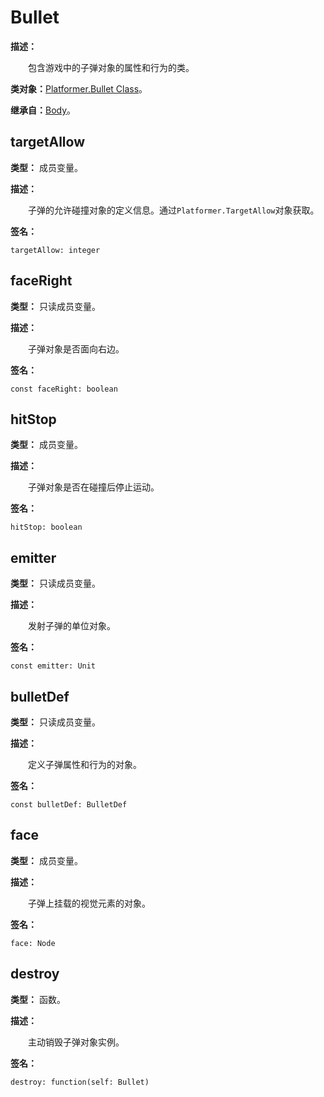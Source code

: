 # Bullet

**描述：**

&emsp;&emsp;包含游戏中的子弹对象的属性和行为的类。

**类对象：**[Platformer.Bullet Class](/docs/api/Class%20Object/Platformer/Bullet)。

**继承自：**[Body](/docs/api/Class/Body)。

## targetAllow

**类型：** 成员变量。

**描述：**

&emsp;&emsp;子弹的允许碰撞对象的定义信息。通过`Platformer.TargetAllow`对象获取。

**签名：**
```tl
targetAllow: integer
```

## faceRight

**类型：** 只读成员变量。

**描述：**

&emsp;&emsp;子弹对象是否面向右边。

**签名：**
```tl
const faceRight: boolean
```

## hitStop

**类型：** 成员变量。

**描述：**

&emsp;&emsp;子弹对象是否在碰撞后停止运动。

**签名：**
```tl
hitStop: boolean
```

## emitter

**类型：** 只读成员变量。

**描述：**

&emsp;&emsp;发射子弹的单位对象。

**签名：**
```tl
const emitter: Unit
```

## bulletDef

**类型：** 只读成员变量。

**描述：**

&emsp;&emsp;定义子弹属性和行为的对象。

**签名：**
```tl
const bulletDef: BulletDef
```

## face

**类型：** 成员变量。

**描述：**

&emsp;&emsp;子弹上挂载的视觉元素的对象。

**签名：**
```tl
face: Node
```

## destroy

**类型：** 函数。

**描述：**

&emsp;&emsp;主动销毁子弹对象实例。

**签名：**
```tl
destroy: function(self: Bullet)
```